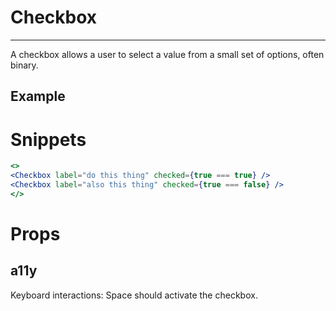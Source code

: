 
# Checkbox
---
A checkbox allows a user to select a value from a small set of options, often binary.

## Example
<Example />

# Snippets
```.jsx
<>
<Checkbox label="do this thing" checked={true === true} />
<Checkbox label="also this thing" checked={true === false} />
</>
```

# Props
<PropsTable propMetaData={Checkbox.__docgenInfo} />

## a11y

Keyboard interactions: Space should activate the checkbox.

